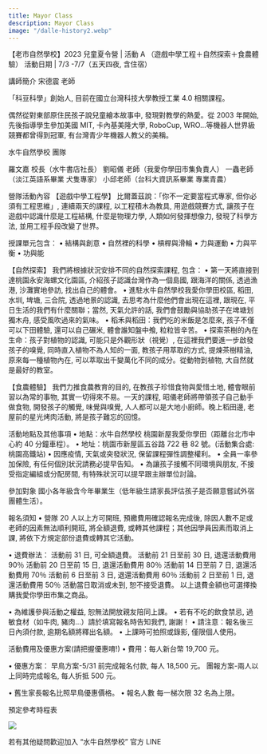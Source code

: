 ```yaml
---
title: Mayor Class
description: Mayor Class
image: "/dalle-history2.webp"
---
```


【老市自然學校】2023 兒童夏令營 | 活動 A （遊戲中學工程＋自然探索＋食農體驗） 活動日期 | 7/3 -7/7（五天四夜, 含住宿）

講師簡介
宋德震 老師

「科豆科學」創始人, 目前在國立台灣科技大學教授工業 4.0 相關課程。

偶然從對東部原住⺠孩子說兒童繪本故事中, 發現對教學的熱愛。從 2003 年開始, 先後指導學生參加美國 MIT, 卡內基美隆大學, RoboCup, WRO…等機器人世界級競賽都曾得到冠軍, 有台灣⻘少年機器人教父的美稱。

水牛自然學校 團隊

羅文嘉 校長（水牛書店社長）
劉昭儀 老師（我愛你學田市集負責人）
一蟲老師（淡江英語系畢業 犬隻專家）
小邱老師（台科大資訊系畢業 專業青農）

營隊活動內容
【遊戲中學工程學】
比爾蓋茲說：「你不一定要當程式專家, 但你必須有工程思維」, 連續兩天的課程, 以工程積木為教具, 用遊戲競賽方式, 讓孩子在遊戲中認識什麼是工程結構, 什麼是物理力學, 人類如何發揮想像力, 發現了科學方法, 並用工程手段改變了世界。

授課單元包含：
• 結構與創意 • 自然裡的科學 • 槓桿與滑輪 • 力與運動 • 力與平衡 • 功與能

【自然探索】
我們將根據狀況安排不同的自然探索課程, 包含：
• 第一天將直接到達桃園永安海螺文化園區, 介紹孩子認識台灣作為一個島國, 跟海洋的關係, 透過漁港, 沙灘實地參訪, 找出自己的體會。
• 進駐水牛自然學校我愛你學田校區, 稻田, 水圳, 埤塘, 三合院, 透過地景的認識, 去思考為什麼他們會出現在這裡, 跟現在, 平日生活的我們有什麼關聯；當然, 天氣允許的話, 我們會鼓勵與協助孩子在埤塘划獨木舟, 感受風吹過來的氣味。
• 稻禾與稻田：我們吃的米飯是怎麼來, 孩子不僅可以下田體驗, 還可以自己碾米, 體會誰知盤中飧, 粒粒皆辛苦。
• 探索茶樹的內在生命：孩子對植物的認識, 可能只是外觀形狀（視覺）, 在這裡我們要進一步啟發孩子的嗅覺, 同時直入植物不為人知的一面, 教孩子用萃取的方式, 提煉茶樹精油, 原來每一種植物內在, 可以萃取出千變萬化不同的成分。從動物到植物, 大自然就是最好的教室。

【食農體驗】
我們力推食農教育的目的, 在教孩子珍惜食物與愛惜土地, 體會眼前習以為常的事物, 其實一切得來不易。一天的課程, 昭儀老師將帶領孩子自己動手做食物, 開發孩子的觸覺, 味覺與嗅覺, 人人都可以是大地小廚師。晚上稻田邊, 老屋前的星光烤肉活動, 將是孩子難忘的回憶。

活動地點及其他事項
• 地點：水牛自然學校 桃園新屋我愛你學田（距離台北市中心約 40 分鐘車程）。
• 地址：桃園市新屋區五谷路 722 巷 82 號。(活動集合處:桃園高鐵站)
• 因應疫情, 天氣或突發狀況, 保留課程彈性調整權利。
• 全員一率參加保險, 有任何個別狀況請務必提早告知。
• 為讓孩子接觸不同環境與朋友, 不接受指定編組或分配房間, 有特殊狀況可以提早跟主辦單位討論。

參加對象
國小各年級含今年畢業生（低年級生請家長評估孩子是否願意嘗試外宿團體生活）。

報名須知
• 營隊 20 人以上方可開班, 預繳費用確認報名完成後, 除因人數不足或老師的因素無法順利開班, 將全額退費, 或轉其他課程；其他因學員因素而取消上課, 將依下方規定部份退費或轉其它活動。

• 退費辦法：
活動前 31 日, 可全額退費。
活動前 21 日至前 30 日, 退還活動費用 90％
活動前 20 日至前 15 日, 退還活動費用 80％
活動前 14 日至前 7 日, 退還活動費用 70％
活動前 6 日至前 3 日, 退還活動費用 60％
活動前 2 日至前 1 日, 退還活動費用 50％
活動當日取消或未到, 恕不接受退費。
以上退費金額也可選擇換購我愛你學田市集之商品。

• 為維護參與活動之權益, 恕無法開放親友陪同上課。
• 若有不吃的飲食禁忌, 過敏食材（如牛肉, 豬肉…）請於填寫報名時告知我們, 謝謝！
• 請注意：報名後三日內須付款, 逾期名額將釋出名額。
• 上課時可拍照或錄影, 僅限個人使用。

活動費用及優惠方案(請把握優惠唷!)
• 費用：每人新台幣 19,700 元。

• 優惠方案：
早鳥方案-5/31 前完成報名付款, 每人 18,500 元。
團報方案-兩人以上同時完成報名, 每人折抵 500 元。

• 舊生家長報名比照早鳥優惠價格。
• 報名人數 每一梯次限 32 名為上限。

預定參考時程表

![](/dalle-history2.webp)

若有其他疑問歡迎加入 “水牛自然學校” 官方 LINE
